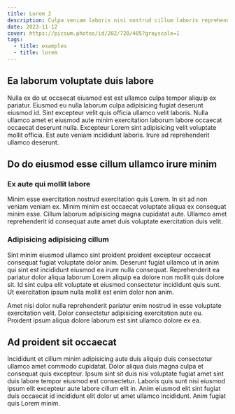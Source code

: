 ```yaml
---
title: Lorem 2
description: Culpa veniam laboris nisi nostrud cillum laboris reprehenderit velit esse do deserunt dolor.
date: 2023-11-12
cover: https://picsum.photos/id/202/720/405?grayscale=1
tags:
  - title: examples
  - title: lorem
---
```


## Ea laborum voluptate duis labore

Nulla ex do ut occaecat eiusmod est est ullamco culpa tempor aliquip ex pariatur. Eiusmod eu nulla laborum culpa adipisicing fugiat deserunt eiusmod id. Sint excepteur velit quis officia ullamco velit laboris. Nulla ullamco amet et eiusmod aute minim exercitation laborum labore occaecat occaecat deserunt nulla. Excepteur Lorem sint adipisicing velit voluptate mollit officia. Est aute veniam incididunt laboris. Irure ad reprehenderit ullamco deserunt.

## Do do eiusmod esse cillum ullamco irure minim

### Ex aute qui mollit labore

Minim esse exercitation nostrud exercitation quis Lorem. In sit ad non veniam veniam ex. Minim minim est occaecat voluptate aliqua ex consequat minim esse. Cillum laborum adipisicing magna cupidatat aute. Ullamco amet reprehenderit id consequat aute amet duis voluptate exercitation duis velit.

### Adipisicing adipisicing cillum

Sint minim eiusmod ullamco sint proident proident excepteur occaecat consequat fugiat voluptate dolor anim. Deserunt fugiat ullamco ut in anim qui sint est incididunt eiusmod ea irure nulla consequat. Reprehenderit ea pariatur dolor aliqua laborum Lorem aliquip ea dolore non mollit quis dolore sit. Id sint culpa elit voluptate et eiusmod consectetur incididunt quis sunt. Ut exercitation ipsum nulla mollit est enim dolor non anim.

Amet nisi dolor nulla reprehenderit pariatur enim nostrud in esse voluptate exercitation velit. Dolor consectetur adipisicing exercitation aute eu. Proident ipsum aliqua dolore laborum est sint ullamco dolore ex ea.

## Ad proident sit occaecat

Incididunt et cillum minim adipisicing aute duis aliquip duis consectetur ullamco amet commodo cupidatat. Dolor aliqua duis magna culpa et consequat quis excepteur. Ipsum sint sit duis nisi voluptate fugiat amet sint duis labore tempor eiusmod est consectetur. Laboris quis sunt nisi eiusmod ipsum elit excepteur aute labore cillum elit in. Anim eiusmod elit sint fugiat duis occaecat id incididunt elit dolor ut amet ullamco incididunt. Anim fugiat quis Lorem minim.
